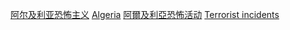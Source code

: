 [[Category:阿尔及利亚恐怖主义|]]
[[Category:各国各年恐怖活动|Algeria]]
[[Category:阿爾及利亞恐怖活动|]]
[[Category:阿爾及利亞各年罪案|Terrorist incidents]]